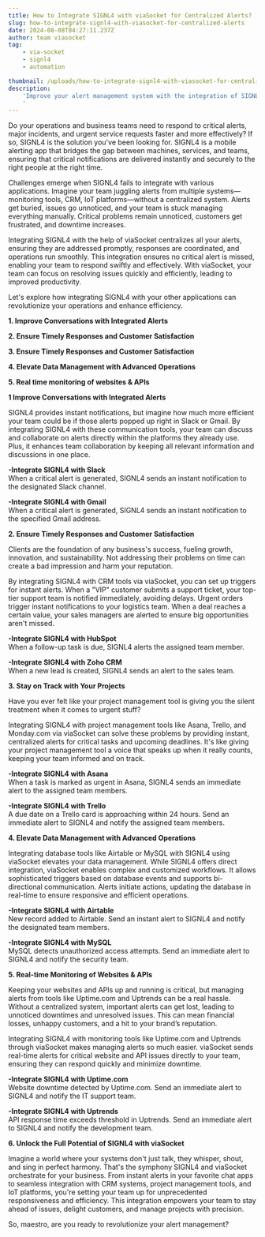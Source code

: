 ```yaml
---
title: How to Integrate SIGNL4 with viaSocket for Centralized Alerts?
slug: how-to-integrate-signl4-with-viasocket-for-centralized-alerts
date: 2024-08-08T04:27:11.237Z
author: team viasocket
tag:
    - via-socket
    - signl4
    - automation

thumbnail: /uploads/how-to-integrate-signl4-with-viasocket-for-centralized-alerts.gif
description:
    'Improve your alert management system with the integration of SIGNL4 and viaSocket. Centralize your alerts and boost your teams productivity.
    '
---
```


Do your operations and business teams need to respond to critical alerts, major incidents, and urgent service requests faster and more effectively? If so, SIGNL4 is the solution you've been looking for. SIGNL4 is a mobile alerting app that bridges the gap between machines, services, and teams, ensuring that critical notifications are delivered instantly and securely to the right people at the right time.

Challenges emerge when SIGNL4 fails to integrate with various applications. Imagine your team juggling alerts from multiple systems—monitoring tools, CRM, IoT platforms—without a centralized system. Alerts get buried, issues go unnoticed, and your team is stuck managing everything manually. Critical problems remain unnoticed, customers get frustrated, and downtime increases.

Integrating SIGNL4 with the help of viaSocket centralizes all your alerts, ensuring they are addressed promptly, responses are coordinated, and operations run smoothly. This integration ensures no critical alert is missed, enabling your team to respond swiftly and effectively. With viaSocket, your team can focus on resolving issues quickly and efficiently, leading to improved productivity.

Let's explore how integrating SIGNL4 with your other applications can revolutionize your operations and enhance efficiency.

**1. Improve Conversations with Integrated Alerts**

**2. Ensure Timely Responses and Customer Satisfaction**

**3. Ensure Timely Responses and Customer Satisfaction**

**4. Elevate Data Management with Advanced Operations**

**5. Real time monitoring of websites & APIs**

**1 Improve Conversations with Integrated Alerts**

SIGNL4 provides instant notifications, but imagine how much more efficient your team could be if those alerts popped up right in Slack or Gmail. By integrating SIGNL4 with these communication tools, your team can discuss and collaborate on alerts directly within the platforms they already use. Plus, it enhances team collaboration by keeping all relevant information and discussions in one place.

**-Integrate SIGNL4 with Slack**  
 When a critical alert is generated, SIGNL4 sends an instant notification to the designated Slack channel.

**-Integrate SIGNL4 with Gmail**  
 When a critical alert is generated, SIGNL4 sends an instant notification to the specified Gmail address.

**2. Ensure Timely Responses and Customer Satisfaction**

Clients are the foundation of any business's success, fueling growth, innovation, and sustainability. Not addressing their problems on time can create a bad impression and harm your reputation.

By integrating SIGNL4 with CRM tools via viaSocket, you can set up triggers for instant alerts. When a "VIP" customer submits a support ticket, your top-tier support team is notified immediately, avoiding delays. Urgent orders trigger instant notifications to your logistics team. When a deal reaches a certain value, your sales managers are alerted to ensure big opportunities aren't missed.

**-Integrate SIGNL4 with HubSpot**  
 When a follow-up task is due, SIGNL4 alerts the assigned team member.

**-Integrate SIGNL4 with Zoho CRM**  
 When a new lead is created, SIGNL4 sends an alert to the sales team.

**3. Stay on Track with Your Projects**

Have you ever felt like your project management tool is giving you the silent treatment when it comes to urgent stuff?

Integrating SIGNL4 with project management tools like Asana, Trello, and Monday.com via viaSocket can solve these problems by providing instant, centralized alerts for critical tasks and upcoming deadlines. It's like giving your project management tool a voice that speaks up when it really counts, keeping your team informed and on track.

**-Integrate SIGNL4 with Asana**  
 When a task is marked as urgent in Asana, SIGNL4 sends an immediate alert to the assigned team members.

**-Integrate SIGNL4 with Trello**  
 A due date on a Trello card is approaching within 24 hours. Send an immediate alert to SIGNL4 and notify the assigned team members.

**4. Elevate Data Management with Advanced Operations**

Integrating database tools like Airtable or MySQL with SIGNL4 using viaSocket elevates your data management. While SIGNL4 offers direct integration, viaSocket enables complex and customized workflows. It allows sophisticated triggers based on database events and supports bi-directional communication. Alerts initiate actions, updating the database in real-time to ensure responsive and efficient operations.

**-Integrate SIGNL4 with Airtable**  
 New record added to Airtable. Send an instant alert to SIGNL4 and notify the designated team members.

**-Integrate SIGNL4 with MySQL**  
 MySQL detects unauthorized access attempts. Send an immediate alert to SIGNL4 and notify the security team.

**5. Real-time Monitoring of Websites & APIs**

Keeping your websites and APIs up and running is critical, but managing alerts from tools like Uptime.com and Uptrends can be a real hassle. Without a centralized system, important alerts can get lost, leading to unnoticed downtimes and unresolved issues. This can mean financial losses, unhappy customers, and a hit to your brand’s reputation.

Integrating SIGNL4 with monitoring tools like Uptime.com and Uptrends through viaSocket makes managing alerts so much easier. viaSocket sends real-time alerts for critical website and API issues directly to your team, ensuring they can respond quickly and minimize downtime.

**-Integrate SIGNL4 with Uptime.com**  
 Website downtime detected by Uptime.com. Send an immediate alert to SIGNL4 and notify the IT support team.

**-Integrate SIGNL4 with Uptrends**  
 API response time exceeds threshold in Uptrends. Send an immediate alert to SIGNL4 and notify the development team.

**6. Unlock the Full Potential of SIGNL4 with viaSocket**

Imagine a world where your systems don't just talk, they whisper, shout, and sing in perfect harmony. That's the symphony SIGNL4 and viaSocket orchestrate for your business. From instant alerts in your favorite chat apps to seamless integration with CRM systems, project management tools, and IoT platforms, you're setting your team up for unprecedented responsiveness and efficiency. This integration empowers your team to stay ahead of issues, delight customers, and manage projects with precision.

So, maestro, are you ready to revolutionize your alert management?
